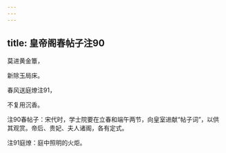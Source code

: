```yaml
---
---
---
```

title: 皇帝阁春帖子注90
---






莫进黄金簟，

新除玉局床。

春风送庭燎注91，

不复用沉香。



注90春帖子：宋代时，学士院要在立春和端午两节，向皇室进献“帖子词”，以供其观赏。帝后、贵妃、夫人诸阁，各有定式。

注91庭燎：庭中照明的火炬。